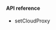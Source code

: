 <PlatformWrapper platform="ios">

#### API reference

* <Link to="{{Global.API_REF_IOS_ROOT}}/class_irtcengine.html#api_irtcengine_setcloudproxy">setCloudProxy</Link>

</PlatformWrapper>
